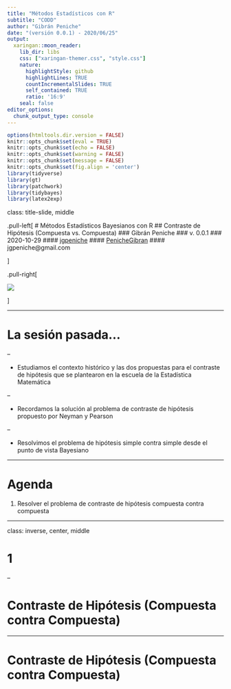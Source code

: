 ```yaml
---
title: "Métodos Estadísticos con R"
subtitle: "CODD"
author: "Gibrán Peniche"
date: "(versión 0.0.1) - 2020/06/25"
output:
  xaringan::moon_reader:
    lib_dir: libs
    css: ["xaringan-themer.css", "style.css"]
    nature:
      highlightStyle: github
      highlightLines: TRUE
      countIncrementalSlides: TRUE
      self_contained: TRUE
      ratio: '16:9'
    seal: false
editor_options: 
  chunk_output_type: console
---
```



```r
options(htmltools.dir.version = FALSE)
knitr::opts_chunk$set(eval = TRUE)
knitr::opts_chunk$set(echo = FALSE)
knitr::opts_chunk$set(warning = FALSE)
knitr::opts_chunk$set(message = FALSE)
knitr::opts_chunk$set(fig.align = 'center')
library(tidyverse)
library(gt)
library(patchwork)
library(tidybayes)
library(latex2exp)

```

class: title-slide, middle

.pull-left[ 
# Métodos Estadísticos Bayesianos con R
## Contraste de Hipótesis (Compuesta vs. Compuesta)
### Gibrán Peniche
### v. 0.0.1
### 2020-10-29
####  <i class="fab fa-github"></i> [jgpeniche](https://github.com/jgpeniche)
####  <i class="fab fa-twitter"></i> [PenicheGibran](https://twitter.com/PenicheGibran)
####  <i class="fab fa-google"></i> jgpeniche@gmail.com

]

.pull-right[

![](figs/logo_g.png)

]

---

# La sesión pasada...

--

- Estudiamos el contexto histórico y las dos propuestas para el contraste de hipótesis que se plantearon en la escuela de la Estadística Matemática

--

- Recordamos la solución al problema de contraste de hipótesis propuesto por Neyman y Pearson

--

- Resolvimos el problema de hipótesis simple contra simple desde el punto de vista Bayesiano

---

# Agenda

  1. Resolver el problema de contraste de hipótesis compuesta contra compuesta
  
---

class: inverse, center, middle

# 1

--

# Contraste de Hipótesis (Compuesta contra Compuesta)

---

# Contraste de Hipótesis (Compuesta contra Compuesta)


